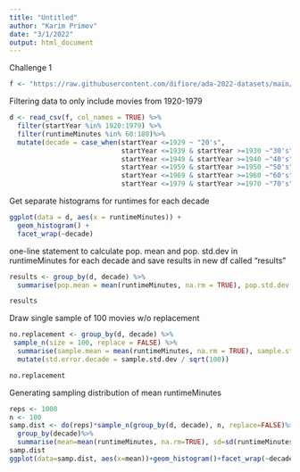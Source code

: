 ```yaml
---
title: "Untitled"
author: "Karim Primov"
date: "3/1/2022"
output: html_document
---
```


Challenge 1
```r
f <- "https://raw.githubusercontent.com/difiore/ada-2022-datasets/main/IMDB-movies.csv"
```

Filtering data to only include movies from 1920-1979
```r
d <- read_csv(f, col_names = TRUE) %>%
  filter(startYear %in% 1920:1979) %>% 
  filter(runtimeMinutes %in% 60:180)%>%
  mutate(decade = case_when(startYear <=1929 ~ "20's", 
                            startYear <=1939 & startYear >=1930 ~"30's",
                            startYear <=1949 & startYear >=1940 ~"40's",
                            startYear <=1959 & startYear >=1950 ~"50's",
                            startYear <=1969 & startYear >=1960 ~"60's",
                            startYear <=1979 & startYear >=1970 ~"70's"))
```

Get separate histograms for runtimes for each decade
```r
ggplot(data = d, aes(x = runtimeMinutes)) + 
  geom_histogram() + 
  facet_wrap(~decade)
```

one-line statement to calculate pop. mean and pop. std.dev in runtimeMinutes for each decade and save results in new df called "results"
```r
results <- group_by(d, decade) %>% 
  summarise(pop.mean = mean(runtimeMinutes, na.rm = TRUE), pop.std.dev = sd(runtimeMinutes, na.rm = TRUE))

results
```

Draw single sample of 100 movies w/o replacement
```r
no.replacement <- group_by(d, decade) %>% 
 sample_n(size = 100, replace = FALSE) %>%
  summarise(sample.mean = mean(runtimeMinutes, na.rm = TRUE), sample.std.dev = sd(runtimeMinutes, na.rm = TRUE)) %>%
  mutate(std.error.decade = sample.std.dev / sqrt(100))

no.replacement
```

Generating sampling distribution of mean runtimeMinutes
```r
reps <- 1000
n <- 100
samp.dist <- do(reps)*sample_n(group_by(d, decade), n, replace=FALSE)%>%
  group_by(decade)%>%
  summarise(mean=mean(runtimeMinutes, na.rm=TRUE), sd=sd(runtimeMinutes, na.rm=TRUE))
samp.dist
ggplot(data=samp.dist, aes(x=mean))+geom_histogram()+facet_wrap(~decade)

```


```r

```


```r

```


```r

```
